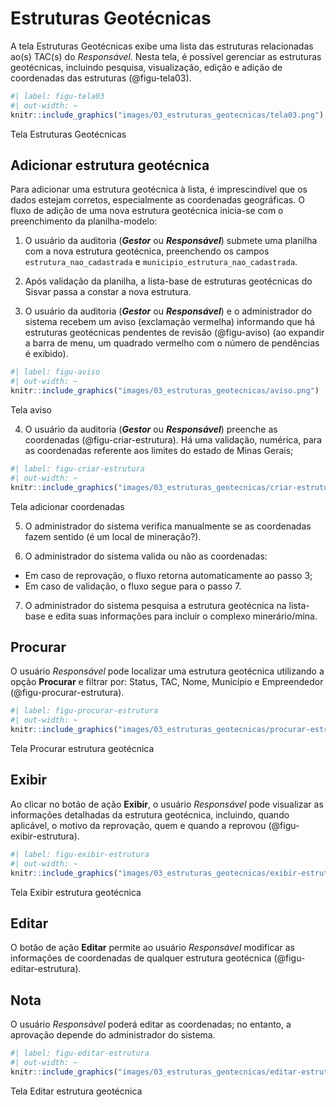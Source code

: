 # Estruturas Geotécnicas {#sec-estruturas}

A tela Estruturas Geotécnicas exibe uma lista das estruturas relacionadas ao(s) TAC(s) do *Responsável*. Nesta tela, é possível gerenciar as estruturas geotécnicas, incluindo pesquisa, visualização, edição e adição de coordenadas das estruturas (@figu-tela03).

::: {#figu-tela03}
```r
#| label: figu-tela03
#| out-width: ~
knitr::include_graphics("images/03_estruturas_geotecnicas/tela03.png")
```
Tela Estruturas Geotécnicas
:::

## Adicionar estrutura geotécnica
Para adicionar uma estrutura geotécnica à lista, é imprescindível que os dados estejam corretos, especialmente as coordenadas geográficas. O fluxo de adição de uma nova estrutura geotécnica inicia-se com o preenchimento da planilha-modelo:

1. O usuário da auditoria (***Gestor*** ou ***Responsável***) submete uma planilha com a nova estrutura geotécnica, preenchendo os campos `estrutura_nao_cadastrada` e `municipio_estrutura_nao_cadastrada`.

2. Após validação da planilha, a lista-base de estruturas geotécnicas do Sisvar passa a constar a nova estrutura.

3. O usuário da auditoria (***Gestor*** ou ***Responsável***) e o administrador do sistema recebem um aviso (exclamação vermelha) informando que há estruturas geotécnicas pendentes de revisão (@figu-aviso) (ao expandir a barra de menu, um quadrado vermelho com o número de pendências é exibido).

::: {#figu-aviso}
```r
#| label: figu-aviso
#| out-width: ~
knitr::include_graphics("images/03_estruturas_geotecnicas/aviso.png")
```
Tela aviso
:::

4. O usuário da auditoria (***Gestor*** ou ***Responsável***) preenche as coordenadas (@figu-criar-estrutura). Há uma validação, numérica, para as coordenadas referente aos limites do estado de Minas Gerais;

::: {#figu-criar-estrutura}
```r
#| label: figu-criar-estrutura
#| out-width: ~
knitr::include_graphics("images/03_estruturas_geotecnicas/criar-estrutura.png")
```
Tela adicionar coordenadas
:::

5. O administrador do sistema verifica manualmente se as coordenadas fazem sentido (é um local de mineração?).

6. O administrador do sistema valida ou não as coordenadas:
- Em caso de reprovação, o fluxo retorna automaticamente ao passo 3;
- Em caso de validação, o fluxo segue para o passo 7.

7. O administrador do sistema pesquisa a estrutura geotécnica na lista-base e edita suas informações para incluir o complexo minerário/mina.

## Procurar
O usuário *Responsável* pode localizar uma estrutura geotécnica utilizando a opção **Procurar** e filtrar por: Status, TAC, Nome, Município e Empreendedor (@figu-procurar-estrutura). 

::: {#figu-procurar-estrutura}
```r
#| label: figu-procurar-estrutura
#| out-width: ~
knitr::include_graphics("images/03_estruturas_geotecnicas/procurar-estrutura.png")
```
Tela Procurar estrutura geotécnica
:::

## Exibir
Ao clicar no botão de ação **Exibir**, o usuário *Responsável* pode visualizar as informações detalhadas da estrutura geotécnica, incluindo, quando aplicável, o motivo da reprovação, quem e quando a reprovou (@figu-exibir-estrutura). 

::: {#figu-exibir-estrutura}
```r
#| label: figu-exibir-estrutura
#| out-width: ~
knitr::include_graphics("images/03_estruturas_geotecnicas/exibir-estrutura.png")
```
Tela Exibir estrutura geotécnica
:::

## Editar
O botão de ação **Editar** permite ao usuário *Responsável* modificar as informações de coordenadas de qualquer estrutura geotécnica (@figu-editar-estrutura). 

:::callout-note
## Nota
O usuário *Responsável* poderá editar as coordenadas; no entanto, a aprovação depende do administrador do sistema.
:::

::: {#figu-editar-estrutura}
```r
#| label: figu-editar-estrutura
#| out-width: ~
knitr::include_graphics("images/03_estruturas_geotecnicas/editar-estrutura.png")
```
Tela Editar estrutura geotécnica
:::
